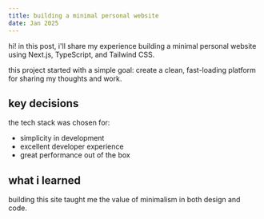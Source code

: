 ```yaml
---
title: building a minimal personal website
date: Jan 2025
---
```


hi! in this post, i'll share my experience building a minimal personal website using Next.js, TypeScript, and Tailwind CSS.

this project started with a simple goal: create a clean, fast-loading platform for sharing my thoughts and work.

## key decisions

the tech stack was chosen for:

- simplicity in development
- excellent developer experience
- great performance out of the box

## what i learned

building this site taught me the value of minimalism in both design and code.
